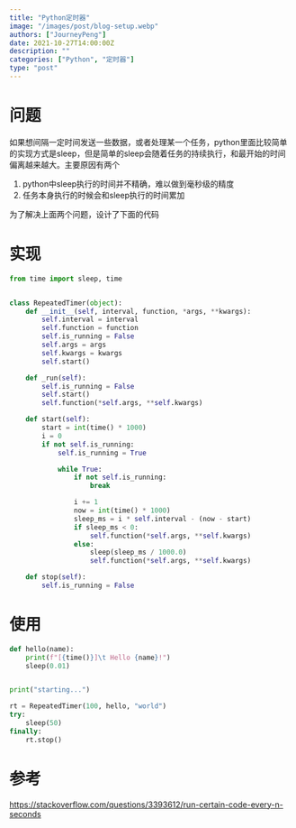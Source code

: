 ```yaml
---
title: "Python定时器"
image: "/images/post/blog-setup.webp"
authors: ["JourneyPeng"]
date: 2021-10-27T14:00:00Z
description: ""
categories: ["Python", "定时器"]
type: "post"
---
```


# 问题
如果想间隔一定时间发送一些数据，或者处理某一个任务，python里面比较简单的实现方式是sleep，但是简单的sleep会随着任务的持续执行，和最开始的时间偏离越来越大。主要原因有两个
1. python中sleep执行的时间并不精确，难以做到毫秒级的精度
2. 任务本身执行的时候会和sleep执行的时间累加

为了解决上面两个问题，设计了下面的代码

# 实现

```python
from time import sleep, time


class RepeatedTimer(object):
    def __init__(self, interval, function, *args, **kwargs):
        self.interval = interval
        self.function = function
        self.is_running = False
        self.args = args
        self.kwargs = kwargs
        self.start()

    def _run(self):
        self.is_running = False
        self.start()
        self.function(*self.args, **self.kwargs)

    def start(self):
        start = int(time() * 1000)
        i = 0
        if not self.is_running:
            self.is_running = True

            while True:
                if not self.is_running:
                    break

                i += 1
                now = int(time() * 1000)
                sleep_ms = i * self.interval - (now - start)
                if sleep_ms < 0:
                    self.function(*self.args, **self.kwargs)
                else:
                    sleep(sleep_ms / 1000.0)
                    self.function(*self.args, **self.kwargs)

    def stop(self):
        self.is_running = False
```

# 使用
```python
def hello(name):
    print(f"[{time()}]\t Hello {name}!")
    sleep(0.01)


print("starting...")

rt = RepeatedTimer(100, hello, "world")
try:
    sleep(50)
finally:
    rt.stop()
```

# 参考
https://stackoverflow.com/questions/3393612/run-certain-code-every-n-seconds